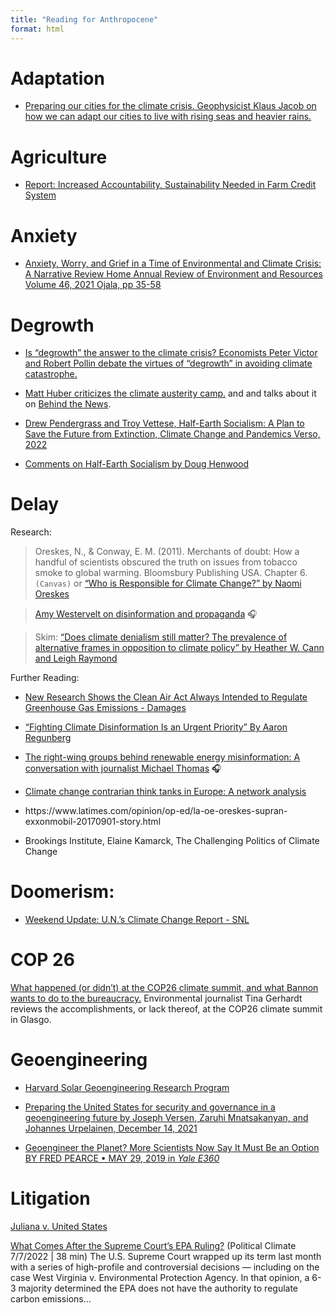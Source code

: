 ```yaml
---
title: "Reading for Anthropocene"
format: html
---
```



# Adaptation 

- [Preparing our cities for the climate crisis. Geophysicist Klaus Jacob on how we can adapt our cities to live with rising seas and heavier rains.](https://kpfa.org/episode/behind-the-news-october-14-2021/)

# Agriculture

- [Report: Increased Accountability, Sustainability Needed in Farm Credit System ](https://www.sfntoday.com/2024/01/08/report-increased-accountability-sustainability-needed-in-farm-credit-system/)


# Anxiety 

- [Anxiety, Worry, and Grief in a Time of Environmental and Climate Crisis: A Narrative Review Home  Annual Review of Environment and Resources  Volume 46, 2021  Ojala, pp 35-58](https://www.annualreviews.org/doi/10.1146/annurev-environ-012220-022716)


# Degrowth

- [Is “degrowth” the answer to the climate crisis? Economists Peter Victor and Robert Pollin debate the virtues of “degrowth” in avoiding climate catastrophe.](https://kpfa.org/episode/behind-the-news-november-4-2021/)

- [Matt Huber criticizes the climate austerity camp.](https://newleftreview.org/sidecar/posts/mish-mash-ecologism) and and talks about it on [Behind the News](https://kpfa.org/episode/behind-the-news-august-25-2022/).

- [Drew Pendergrass and Troy Vettese, Half-Earth Socialism: A Plan to Save the Future from Extinction, Climate Change and Pandemics Verso, 2022](https://www.versobooks.com/books/3818-half-earth-socialism)

- [Comments on Half-Earth Socialism by Doug Henwood](https://lbo-news.com/2022/10/17/comments-on-half-earth-socialism/)

# Delay

Research: 

> Oreskes, N., & Conway, E. M. (2011). Merchants of doubt: How a handful of scientists obscured the truth on issues from tobacco smoke to global warming. Bloomsbury Publishing USA. Chapter 6.  `(Canvas)` or ["Who is Responsible for Climate Change?" by Naomi Oreskes](https://www.merchantsofdoubt.org/home/video-resources/)

> [Amy Westervelt on disinformation and propaganda](https://www.volts.wtf/p/volts-podcast-amy-westervelt-on-disinformation#details) 🎧 

> Skim: ["Does climate denialism still matter? The prevalence of alternative frames in opposition to climate policy" by Heather W. Cann and Leigh Raymond](https://www.tandfonline.com/doi/full/10.1080/09644016.2018.1439353)

Further Reading: 

- [New Research Shows the Clean Air Act Always Intended to Regulate Greenhouse Gas Emissions - Damages](https://podcasts.apple.com/us/podcast/damages/id1606039896?i=1000665467963)

- ["Fighting Climate Disinformation Is an Urgent Priority" By Aaron Regunberg](https://jacobin.com/2024/08/climate-crisis-disinformation-fossil-fuels)

- [The right-wing groups behind renewable energy misinformation: A conversation with journalist Michael Thomas](https://www.volts.wtf/p/the-right-wing-groups-behind-renewable) 🎧 

- [Climate change contrarian think tanks in Europe: A network analysis](Climate change contrarian think tanks in Europe: A network analysis)

- https://www.latimes.com/opinion/op-ed/la-oe-oreskes-supran-exxonmobil-20170901-story.html

- Brookings Institute, Elaine Kamarck, The Challenging Politics of Climate Change 

# Doomerism: 

- [Weekend Update: U.N.'s Climate Change Report - SNL](https://www.youtube.com/watch?v=07oe1m67eik)


# COP 26

[What happened (or didn’t) at the COP26 climate summit, and what Bannon wants to do to the bureaucracy.](https://kpfa.org/episode/behind-the-news-november-18-2021/) Environmental journalist Tina Gerhardt reviews the accomplishments, or lack thereof, at the COP26 climate summit in Glasgo.

# Geoengineering

- [Harvard Solar Geoengineering Research Program](https://geoengineering.environment.harvard.edu/geoengineering)

- [Preparing the United States for security and governance in a geoengineering future by Joseph Versen, Zaruhi Mnatsakanyan, and Johannes Urpelainen, December 14, 2021](https://www.brookings.edu/articles/preparing-the-united-states-for-security-and-governance-in-a-geoengineering-future/)

- [Geoengineer the Planet? More Scientists Now Say It Must Be an Option BY FRED PEARCE • MAY 29, 2019 in *Yale E360*](https://e360.yale.edu/features/geoengineer-the-planet-more-scientists-now-say-it-must-be-an-option)



# Litigation

[Juliana v. United States](https://climatecasechart.com/case/juliana-v-united-states/)


<!--## Utopia


Further Reading

- Review of new books on Utopian thinking: https://link.springer.com/article/10.1057/s41296-023-00661-1#citeas
--->

[What Comes After the Supreme Court's EPA Ruling?](https://www.politicalclimatepodcast.com/episodes/episode/23e11679/what-comes-after-the-supreme-courts-epa-ruling)
(Political Climate 7/7/2022
|
38 min)
The U.S. Supreme Court wrapped up its term last month with a series of high-profile and controversial decisions — including on the case West Virginia v. Environmental Protection Agency. In that opinion, a 6-3 majority determined the EPA does not have the authority to regulate carbon emissions...

